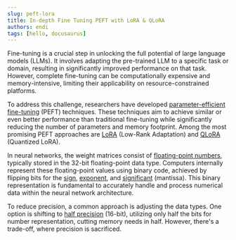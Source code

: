 ```yaml
---
slug: peft-lora
title: In-depth Fine Tuning PEFT with LoRA & QLoRA
authors: endi
tags: [hello, docusaurus]
---
```


Fine-tuning is a crucial step in unlocking the full potential of large language models (LLMs). It involves adapting the pre-trained LLM to a specific task or domain, resulting in significantly improved performance on that task. However, complete fine-tuning can be computationally expensive and memory-intensive, limiting their applicability on resource-constrained platforms.

To address this challenge, researchers have developed [parameter-efficient fine-tuning](https://huggingface.co/docs/peft/index) (PEFT) techniques. These techniques aim to achieve similar or even better performance than traditional fine-tuning while significantly reducing the number of parameters and memory footprint. Among the most promising PEFT approaches are [LoRA](https://huggingface.co/docs/peft/conceptual_guides/lora) (Low-Rank Adaptation) and [QLoRA](https://huggingface.co/blog/4bit-transformers-bitsandbytes) (Quantized LoRA).

In neural networks, the weight matrices consist of [floating-point numbers](https://en.wikipedia.org/wiki/Floating-point_arithmetic), typically stored in the 32-bit floating-point data type. Computers internally represent these floating-point values using binary code, achieved by flipping bits for the [sign](https://en.wikipedia.org/wiki/Integer_(computer_science)), [exponent](https://en.wikipedia.org/wiki/Exponentiation), and [significant](https://en.wikipedia.org/wiki/Significand) (mantissa). This binary representation is fundamental to accurately handle and process numerical data within the neural network architecture.

To reduce precision, a common approach is adjusting the data types. One option is shifting to [half precision](https://en.wikipedia.org/wiki/Half-precision_floating-point_format) (16-bit), utilizing only half the bits for number representation, cutting memory needs in half. However, there's a trade-off, where precision is sacrificed.

